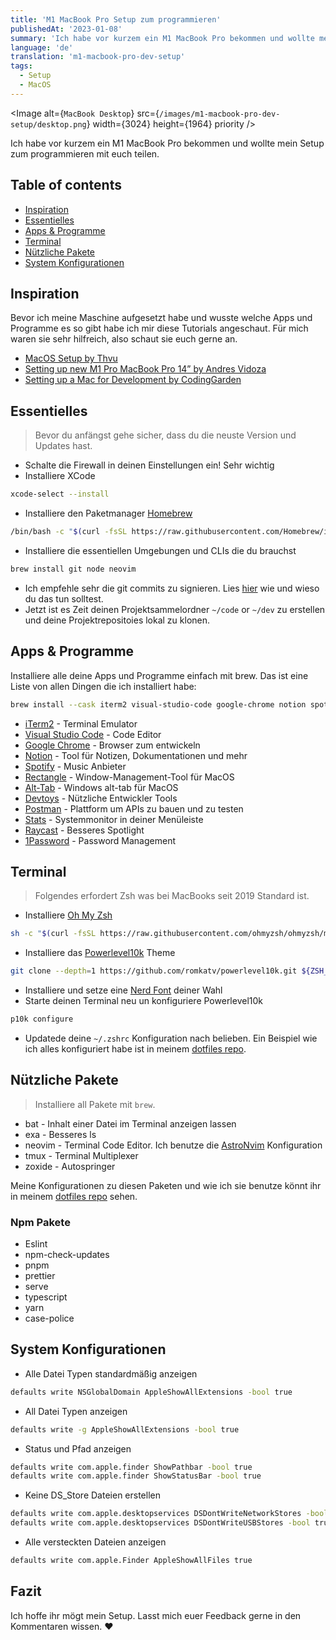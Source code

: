 ```yaml
---
title: 'M1 MacBook Pro Setup zum programmieren'
publishedAt: '2023-01-08'
summary: 'Ich habe vor kurzem ein M1 MacBook Pro bekommen und wollte mein Setup zum programmieren mit euch teilen'
language: 'de'
translation: 'm1-macbook-pro-dev-setup'
tags:
  - Setup
  - MacOS
---
```


<Image
  alt={`MacBook Desktop`}
  src={`/images/m1-macbook-pro-dev-setup/desktop.png`}
  width={3024}
  height={1964}
  priority
/>

Ich habe vor kurzem ein M1 MacBook Pro bekommen und wollte mein Setup zum programmieren mit euch teilen.

## Table of contents

- [Inspiration](#inspiration)
- [Essentielles](#essentielles)
- [Apps & Programme](#apps--programme)
- [Terminal](#terminal)
- [Nützliche Pakete](#nützliche-pakete)
- [System Konfigurationen](#system-konfigurationen)

## Inspiration

Bevor ich meine Maschine aufgesetzt habe und wusste welche Apps und Programme es so gibt habe ich mir diese Tutorials angeschaut. Für mich waren sie sehr hilfreich, also schaut sie euch gerne an.

- [MacOS Setup by Thvu](https://thvu.notion.site/MacOS-Setup-622eb7a2f0184c079a7c42827dbd26e0#7457a164b0ed4db38cabf02b398538b0)
- [Setting up new M1 Pro MacBook Pro 14” by Andres Vidoza
  ](https://www.youtube.com/watch?v=hafaO6hU96E)
- [Setting up a Mac for Development by CodingGarden](https://www.youtube.com/watch?v=2_ZbslLnshw)

## Essentielles

> Bevor du anfängst gehe sicher, dass du die neuste Version und Updates hast.

- Schalte die Firewall in deinen Einstellungen ein! Sehr wichtig
- Installiere XCode

```bash
xcode-select --install
```

- Installiere den Paketmanager [Homebrew](https://brew.sh)

```bash
/bin/bash -c "$(curl -fsSL https://raw.githubusercontent.com/Homebrew/install/HEAD/install.sh)"
```

- Installiere die essentiellen Umgebungen und CLIs die du brauchst

```bash
brew install git node neovim
```

- Ich empfehle sehr die git commits zu signieren. Lies [hier](https://withblue.ink/2020/05/17/how-and-why-to-sign-git-commits.html) wie und wieso du das tun solltest.
- Jetzt ist es Zeit deinen Projektsammelordner `~/code` or `~/dev` zu erstellen und deine Projektrepositoies lokal zu klonen.

## Apps & Programme

Installiere alle deine Apps und Programme einfach mit brew. Das ist eine Liste von allen Dingen die ich installiert habe:

```bash
brew install --cask iterm2 visual-studio-code google-chrome notion spotify rectangle alt-tab devtoys postman stats 1password
```

- [iTerm2](https://iterm2.com) - Terminal Emulator
- [Visual Studio Code](https://code.visualstudio.com) - Code Editor
- [Google Chrome](https://www.google.com/chrome) - Browser zum entwickeln
- [Notion](https://www.notion.so/de-de) - Tool für Notizen, Dokumentationen und mehr
- [Spotify](https://spotify.com) - Music Anbieter
- [Rectangle](https://rectangleapp.com) - Window-Management-Tool für MacOS
- [Alt-Tab](https://alt-tab-macos.netlify.app) - Windows alt-tab für MacOS
- [Devtoys](https://github.com/ObuchiYuki/DevToysMac) - Nützliche Entwickler Tools
- [Postman](https://www.postman.com) - Plattform um APIs zu bauen und zu testen
- [Stats](https://github.com/exelban/stats) - Systemmonitor in deiner Menüleiste
- [Raycast](https://www.raycast.com) - Besseres Spotlight
- [1Password](https://1password.com) - Password Management

## Terminal

> Folgendes erfordert Zsh was bei MacBooks seit 2019 Standard ist.

- Installiere [Oh My Zsh](https://ohmyz.sh)

```bash
sh -c "$(curl -fsSL https://raw.githubusercontent.com/ohmyzsh/ohmyzsh/master/tools/install.sh)"
```

- Installiere das [Powerlevel10k](https://github.com/romkatv/powerlevel10k) Theme

```bash
git clone --depth=1 https://github.com/romkatv/powerlevel10k.git ${ZSH_CUSTOM:-$HOME/.oh-my-zsh/custom}/themes/powerlevel10k
```

- Installiere und setze eine [Nerd Font](https://www.nerdfonts.com) deiner Wahl
- Starte deinen Terminal neu un konfiguriere Powerlevel10k

```bash
p10k configure
```

- Updatede deine `~/.zshrc` Konfiguration nach belieben. Ein Beispiel wie ich alles konfiguriert habe ist in meinem [dotfiles repo](https://github.com/alex289/dotfiles/tree/main/mac).

## Nützliche Pakete

> Installiere all Pakete mit `brew`.

- bat - Inhalt einer Datei im Terminal anzeigen lassen
- exa - Besseres ls
- neovim - Terminal Code Editor. Ich benutze die [AstroNvim](https://astronvim.github.io) Konfiguration
- tmux - Terminal Multiplexer
- zoxide - Autospringer

Meine Konfigurationen zu diesen Paketen und wie ich sie benutze könnt ihr in meinem [dotfiles repo](https://github.com/alex289/dotfiles/tree/main/mac) sehen.

### Npm Pakete

- Eslint
- npm-check-updates
- pnpm
- prettier
- serve
- typescript
- yarn
- case-police

## System Konfigurationen

- Alle Datei Typen standardmäßig anzeigen

```bash
defaults write NSGlobalDomain AppleShowAllExtensions -bool true
```

- All Datei Typen anzeigen

```bash
defaults write -g AppleShowAllExtensions -bool true
```

- Status und Pfad anzeigen

```bash
defaults write com.apple.finder ShowPathbar -bool true
defaults write com.apple.finder ShowStatusBar -bool true
```

- Keine DS_Store Dateien erstellen

```bash
defaults write com.apple.desktopservices DSDontWriteNetworkStores -bool true
defaults write com.apple.desktopservices DSDontWriteUSBStores -bool true
```

- Alle versteckten Dateien anzeigen

```bash
defaults write com.apple.Finder AppleShowAllFiles true
```

## Fazit

Ich hoffe ihr mögt mein Setup. Lasst mich euer Feedback gerne in den Kommentaren wissen. ❤️
